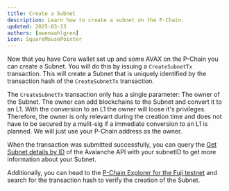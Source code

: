 ```yaml
---
title: Create a Subnet
description: Learn how to create a subnet on the P-Chain.
updated: 2025-03-13
authors: [owenwahlgren]
icon: SquareMousePointer
---
```


Now that you have Core wallet set up and some AVAX on the P-Chain you can create a Subnet. You will
do this by issuing a `CreateSubnetTx` transaction. This will create a Subnet that is uniquely
identified by the transaction hash of the `CreateSubnetTx` transaction.

The `CreateSubnetTx` transaction only has a single parameter: The owner of the Subnet. The owner can
add blockchains to the Subnet and convert it to an L1. With the conversion to an L1 the owner will loose it's
privileges. Therefore, the owner is only relevant during the creation time and does not have to be
secured by a mulit-sig if a immediate conversion to an L1 is planned. We will just use your P-Chain
address as the owner.

<ToolboxMdxWrapper>
    <CreateSubnet />
</ToolboxMdxWrapper>

When the transaction was submitted successfully, you can query the [Get Subnet details by
ID](https://developers.avacloud.io/data-api/primary-network/get-subnet-details-by-id) of the
Avalanche API with your subnetID to get more information about your Subnet.

Additionally, you can head to the [P-Chain Explorer for the Fuji
testnet](https://subnets-test.avax.network/p-chain) and search for the transaction hash to verify
the creation of the Subnet.



